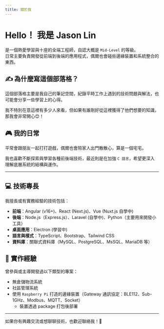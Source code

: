```yaml
---
title: 關於我
---
```


# Hello！ 我是 Jason Lin

是一個熱愛學習與十座的全端工程師，自認大概是 `Mid-Level` 的等級。  
日常主要負責開發從前端到後端的應用程式，偶爾也會碰些邊緣裝置和系統整合的東西。

## ✍️ 為什麼寫這個部落格？

這個部落格主要是我自己的筆記空間，紀錄平時工作上遇到的技術問題與解法，也可能會分享一些學習上的心得。  

我不特別在意這裡有多少人來看，但如果有誰剛好從這裡獲得了他們想要的知識，那我會非常開心😊！

## 🎮 我的日常

平常會跟朋友一起打打遊戲，偶爾也會陪家人出門散散心，算是一個宅宅。  

我也喜歡不斷探索與學習各種前後端技術，最近則是在加強 `C 語言`，希望更深入理解底層系統的結構與運作。

---

## 💻 技術專長

我擅長或有實務經驗的技術包括：

- **前端**：Angular (v16+)、React (Next.js)、Vue (Nuxt.js 自學中)
- **後端**：Node.js（Express.js）、Laravel (自學中)、Python（主要用來開發小工具）
- **桌面應用**：Electron (學習中)
- **語言與樣式**：TypeScript、Bootstrap、Tailwind CSS
- **資料庫**：關聯式資料庫（MySQL、PostgreSQL、MsSQL、MariaDB 等）

## 🔧 實作經驗

曾參與或主導開發過以下類型的專案：

- 無倉儲物流系統
- 社區管理系統
- 使用 `Raspberry Pi` 打造的邊緣裝置（Gateway 通訊協定：BLE112、Sub-1GHz、Modbus、MQTT、Socket）
  - 裝置透過 package 打包後部署

---

如果你有興趣交流或想聊聊技術，也歡迎聯絡我！🙌
